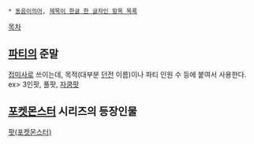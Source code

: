  * [[동음이의어]], [[제목이 한글 한 글자인 항목 목록]]

[[목차]]

== [[파티]]의 준말 ==
[[접미사]]로 쓰이는데, 목적(대부분 [[던전]] 이름)이나 파티 인원 수 등에 붙여서 사용한다. ex> 3인팟, 풀팟, [[자쿰]]팟

== [[포켓몬스터]] 시리즈의 등장인물 ==
[[팟(포켓몬스터)]]
